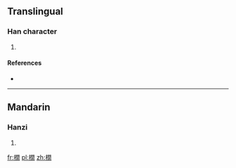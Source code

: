 ==Translingual==

===Han character===
{{Han char|rn=75|rad=木|as=12|sn=16|four=|canj=木日弓月 (DANB)}}

# {{defn|Han|sort=木12}}

====References====
* {{Han ref|kx=0553.020|dkj=15527|dj=0941.180|hdz=21296.140|uh=6A4C|ud=27212}}

----

==Mandarin==

===Hanzi===
{{cmn-hanzi|pin=[[xiàn]] ([[xian4]])|wg=hsien<sup>4</sup>}}

# {{defn|lang=cmn|sort=木12}}

[[fr:橌]]
[[pl:橌]]
[[zh:橌]]